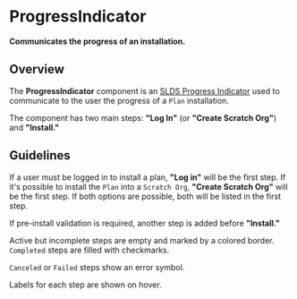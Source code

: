 
<Meta title="Components/ProgressIndicator/Docs" />

# ProgressIndicator

**Communicates the progress of an installation.**

## Overview

The **ProgressIndicator** component is an
[SLDS Progress Indicator](https://react.lightningdesignsystem.com/components/progress-indicators/)
used to communicate to the user the progress of a `Plan` installation.

The component has two main steps: **"Log In"** (or **"Create Scratch Org"**) and
**"Install."**

## Guidelines

If a user must be logged in to install a plan, **"Log in"** will be the first step.
If it's possible to install the `Plan` into a `Scratch Org`, **"Create Scratch Org"**
will be the first step. If both options are possible, both will be listed in the first step.

If pre-install validation is required, another step is added before **"Install."**

Active but incomplete steps are empty and marked by a colored border. `Completed`
steps are filled with checkmarks.

`Canceled` or `Failed` steps show an error symbol.

Labels for each step are shown on hover.

<Canvas>
  <Story id="components-progressindicator-example--progress-indicator-component" />
</Canvas>
